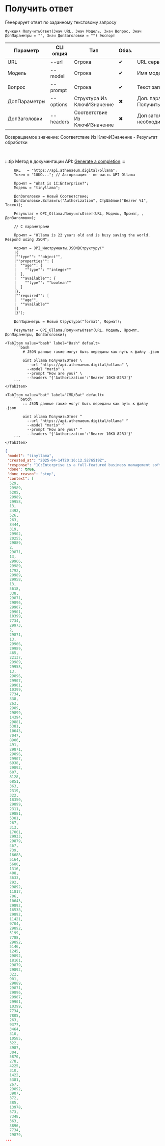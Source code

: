 ﻿---
sidebar_position: 2
---


# Получить ответ
 Генерирует ответ по заданному текстовому запросу



`Функция ПолучитьОтвет(Знач URL, Знач Модель, Знач Вопрос, Знач ДопПараметры = "", Знач ДопЗаголовки = "") Экспорт`

  | Параметр | CLI опция | Тип | Обяз. | Назначение |
  |-|-|-|-|-|
  | URL | --url | Строка | &#x2714; | URL сервера Ollama |
  | Модель | --model | Строка | &#x2714; | Имя модели |
  | Вопрос | --prompt | Строка | &#x2714; | Текст запроса |
  | ДопПараметры | --options | Структура Из КлючИЗначение | &#x2716; | Доп. параметры. См. ПолучитьСтруктуруПараметровЗапроса |
  | ДопЗаголовки | --headers | Соответствие Из КлючИЗначение | &#x2716; | Доп заголовки запроса, если необходимо |

  
  Возвращаемое значение:   Соответствие Из КлючИЗначение - Результат обработки

<br/>

:::tip
Метод в документации API: [Generate a completion](https://github.com/ollama/ollama/blob/main/docs/api.md#generate-a-completion)
:::
<br/>



```bsl title="Пример использования для 1С:Предприятие/OneScript"
    URL   = "https://api.athenaeum.digital/ollama";
    Токен = "10KO..."; // Авторизация - не часть API Ollama

    Промпт = "What is 1C:Enterprise?";
    Модель = "tinyllama";

    ДопЗаголовки = Новый Соответствие;
    ДопЗаголовки.Вставить("Authorization", СтрШаблон("Bearer %1", Токен));

    Результат = OPI_Ollama.ПолучитьОтвет(URL, Модель, Промпт, , ДопЗаголовки);

    // С параметрами

    Промпт = "Ollama is 22 years old and is busy saving the world. Respond using JSON";

    Формат = OPI_Инструменты.JSONВСтруктуру("
    |{
    |""type"": ""object"",
    |""properties"": {
    |  ""age"": {
    |    ""type"": ""integer""
    |  },
    |  ""available"": {
    |    ""type"": ""boolean""
    |  }
    |},
    |""required"": [
    |  ""age"",
    |  ""available""
    |]
    |}");

    ДопПараметры = Новый Структура("format", Формат);

    Результат = OPI_Ollama.ПолучитьОтвет(URL, Модель, Промпт, ДопПараметры, ДопЗаголовки);
```
    

 <Tabs>
  
    <TabItem value="bash" label="Bash" default>
        ```bash
            # JSON данные также могут быть переданы как путь к файлу .json
            
            oint ollama ПолучитьОтвет \
              --url "https://api.athenaeum.digital/ollama" \
              --model "mario" \
              --prompt "How are you?" \
              --headers "{'Authorization':'Bearer 10KO-82RJ'}"
        ```
    </TabItem>
  
    <TabItem value="bat" label="CMD/Bat" default>
        ```batch
            :: JSON данные также могут быть переданы как путь к файлу .json
            
            oint ollama ПолучитьОтвет ^
              --url "https://api.athenaeum.digital/ollama" ^
              --model "mario" ^
              --prompt "How are you?" ^
              --headers "{'Authorization':'Bearer 10KO-82RJ'}"
        ```
    </TabItem>
</Tabs>


```json title="Результат"
{
 "model": "tinyllama",
 "created_at": "2025-04-14T20:16:12.5276519Z",
 "response": "1C:Enterprise is a full-featured business management software developed by 1C Company, which provides solutions for small and medium-sized businesses (SMBs). It offers various features such as accounting, inventory management, sales, supply chain, human resources, payroll, financials, and more. 1C:Enterprise includes a wide range of modules and options to meet the needs of different businesses, making it an attractive choice for enterprises seeking a comprehensive ERP solution.",
 "done": true,
 "done_reason": "stop",
 "context": [
  529,
  29989,
  5205,
  29989,
  29958,
  13,
  3492,
  526,
  263,
  8444,
  319,
  29902,
  20255,
  29889,
  2,
  29871,
  13,
  29966,
  29989,
  1792,
  29989,
  29958,
  13,
  5618,
  338,
  29871,
  29896,
  29907,
  29901,
  10399,
  7734,
  29973,
  2,
  29871,
  13,
  29966,
  29989,
  465,
  22137,
  29989,
  29958,
  13,
  29896,
  29907,
  29901,
  10399,
  7734,
  338,
  263,
  2989,
  29899,
  14394,
  29881,
  5381,
  10643,
  7047,
  8906,
  491,
  29871,
  29896,
  29907,
  6938,
  29892,
  607,
  8128,
  6851,
  363,
  2319,
  322,
  18350,
  29899,
  2311,
  29881,
  5381,
  267,
  313,
  17061,
  29933,
  29879,
  467,
  739,
  16688,
  5164,
  5680,
  1316,
  408,
  3633,
  292,
  29892,
  11817,
  706,
  10643,
  29892,
  16538,
  29892,
  11421,
  9704,
  29892,
  5199,
  7788,
  29892,
  5146,
  1245,
  29892,
  18161,
  29879,
  29892,
  322,
  901,
  29889,
  29871,
  29896,
  29907,
  29901,
  10399,
  7734,
  7805,
  263,
  9377,
  3464,
  310,
  10585,
  322,
  3987,
  304,
  5870,
  278,
  4225,
  310,
  1422,
  5381,
  267,
  29892,
  3907,
  372,
  385,
  13978,
  573,
  7348,
  363,
  3896,
  7734,
  29879,
...
```
